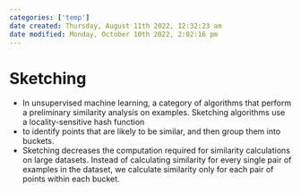```yaml
---
categories: ['temp']
date created: Thursday, August 11th 2022, 12:32:23 am
date modified: Monday, October 10th 2022, 2:02:16 pm
---
```


# Sketching
- In unsupervised machine learning, a category of algorithms that perform a preliminary similarity analysis on examples. Sketching algorithms use a locality-sensitive hash function
- to identify points that are likely to be similar, and then group them into buckets.
- Sketching decreases the computation required for similarity calculations on large datasets. Instead of calculating similarity for every single pair of examples in the dataset, we calculate similarity only for each pair of points within each bucket.



